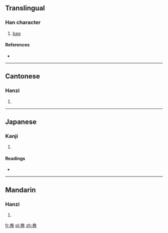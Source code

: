 ==Translingual==

===Han character===
{{Han char|rn=50|rad=巾|as=06|sn=9|four=9022<sub>7</sub>|canj=火手中月 (FQLB)}}

# [[bag]]

====References====
* {{Han ref|kx=0331.060|dkj=08881|dj=0636.210|hdz=10738.060|uh=5E23|ud=24099|bh=CEB2|bd=52914}}

----

==Cantonese==

===Hanzi===
{{yue-hanzi|jyut=|y=gyun3}}

# {{defn|Cantonese|sort=巾06}}

----

==Japanese==

===Kanji===
{{ja-kanji|grade=|rs=巾06}}

# {{defn|Japanese|sort=巾06}}

====Readings====
* {{ja-readings|on=[[けん]] (ken), [[げん]] (gen)|kun=[[ふくろ]] (fukuro)}}

----

==Mandarin==

===Hanzi===
{{cmn-hanzi|pin=[[juàn]] ([[juan4]])|wg=chüan<sup>4</sup>}}

# {{defn|Mandarin|sort=巾06}}

[[fr:帣]]
[[pl:帣]]
[[zh:帣]]